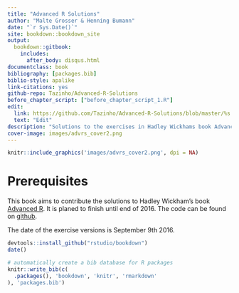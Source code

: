 ```yaml
--- 
title: "Advanced R Solutions"
author: "Malte Grosser & Henning Bumann"
date: "`r Sys.Date()`"
site: bookdown::bookdown_site
output:
  bookdown::gitbook:
    includes:
      after_body: disqus.html
documentclass: book
bibliography: [packages.bib]
biblio-style: apalike
link-citations: yes
github-repo: Tazinho/Advanced-R-Solutions
before_chapter_script: ["before_chapter_script_1.R"]
edit: 
  link: https://github.com/Tazinho/Advanced-R-Solutions/blob/master/%s
  text: "Edit"
description: "Solutions to the exercises in Hadley Wickhams book Advanced R."
cover-image: images/advrs_cover2.png
---
```



```r
knitr::include_graphics('images/advrs_cover2.png', dpi = NA)
```

# Prerequisites {-}

This book aims to contribute the solutions to Hadley Wickham's book [Advanced R](http://adv-r.had.co.nz/).
It is planed to finish until end of 2016. The code can be found on [github](https://github.com/Tazinho/Advanced-R-Solutions.git).

The date of the exercise versions is September 9th 2016.

```r
devtools::install_github("rstudio/bookdown")
date()
```


```r
# automatically create a bib database for R packages
knitr::write_bib(c(
  .packages(), 'bookdown', 'knitr', 'rmarkdown'
), 'packages.bib')
```
